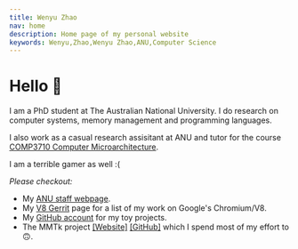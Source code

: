 ```yaml
---
title: Wenyu Zhao
nav: home
description: Home page of my personal website
keywords: Wenyu,Zhao,Wenyu Zhao,ANU,Computer Science
---
```


# Hello 🌚

I am a PhD student at The Australian National University.
I do research on computer systems, memory management and programming languages.

I also work as a casual research assisitant at ANU and tutor for the course [COMP3710 Computer Microarchitecture](https://cs.anu.edu.au/courses/comp3710-uarch).

I am a terrible gamer as well :(

_Please checkout:_

* My [ANU staff webpage](https://cecs.anu.edu.au/people/wenyu-zhao).
* My [V8 Gerrit](https://chromium-review.googlesource.com/q/owner:%22Wenyu+Zhao%22) page for a list of my work on Google's Chromium/V8.
* My [GitHub account](https://github.com/wenyuzhao) for my toy projects.
* The MMTk project [[Website]](https://www.mmtk.io) [[GitHub]](https://github.com/mmtk) which I spend most of my effort to 🙃.